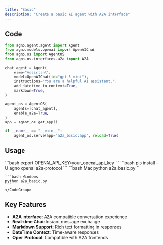 ```yaml
---
title: "Basic"
description: "Create a basic AI agent with A2A interface"
---
```


## Code

```python a2a_basic.py
from agno.agent.agent import Agent
from agno.models.openai import OpenAIChat
from agno.os import AgentOS
from agno.os.interfaces.a2a import A2A

chat_agent = Agent(
    name="Assistant",
    model=OpenAIChat(id="gpt-5-mini"),
    instructions="You are a helpful AI assistant.",
    add_datetime_to_context=True,
    markdown=True,
)

agent_os = AgentOS(
    agents=[chat_agent],
    enable_a2a=True,
)
app = agent_os.get_app()

if __name__ == "__main__":
    agent_os.serve(app="a2a_basic:app", reload=True)
```

## Usage

<Steps>
  <Snippet file="create-venv-step.mdx" />

  <Step title="Set Environment Variables">
    ```bash
    export OPENAI_API_KEY=your_openai_api_key
    ```
  </Step>

  <Step title="Install libraries">
    ```bash
    pip install -U agno openai a2a-protocol
    ```
  </Step>

  <Step title="Run Example">
    <CodeGroup>
    ```bash Mac
    python a2a_basic.py
    ```

    ```bash Windows
    python a2a_basic.py
    ```
    </CodeGroup>
  </Step>
</Steps>

## Key Features

- **A2A Interface**: A2A compatible conversation experience
- **Real-time Chat**: Instant message exchange
- **Markdown Support**: Rich text formatting in responses
- **DateTime Context**: Time-aware responses
- **Open Protocol**: Compatible with A2A frontends

